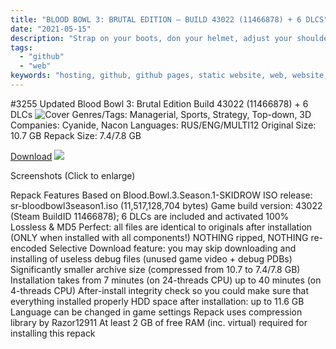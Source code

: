 ```yaml
---
title: "BLOOD BOWL 3: BRUTAL EDITION – BUILD 43022 (11466878) + 6 DLCS"
date: "2021-05-15"
description: "Strap on your boots, don your helmet, adjust your shoulder guards and chest plate… and slip a sharpened dagger into your belt (discreetly)."
tags:
  - "github"
  - "web"
keywords: "hosting, github, github pages, static website, web, website, web development, web development tutorial, deployment, newbies, beginners"
---
```


#3255 Updated Blood Bowl 3: Brutal Edition Build 43022 (11466878) + 6 DLCs
![Cover](https://i7.imageban.ru/out/2023/02/24/e49f9bd4b65b5c07c2a519090e7c9d78.jpg)
Genres/Tags: Managerial, Sports, Strategy, Top-down, 3D
Companies: Cyanide, Nacon
Languages: RUS/ENG/MULTI12
Original Size: 10.7 GB
Repack Size: 7.4/7.8 GB

<a href="https://pb.vern.cc/?d3ecc53088d23d2e#AYoVggbpAgWF2kVdsBcBnArBwXEvHeXMdu9vPziQxP5">Download</a>
![](https://torrent-stats.info/1289/60eb7a8e.png)

Screenshots (Click to enlarge)



Repack Features
Based on Blood.Bowl.3.Season.1-SKIDROW ISO release: sr-bloodbowl3season1.iso (11,517,128,704 bytes)
Game build version: 43022 (Steam BuildID 11466878); 6 DLCs are included and activated
100% Lossless & MD5 Perfect: all files are identical to originals after installation (ONLY when installed with all components!)
NOTHING ripped, NOTHING re-encoded
Selective Download feature: you may skip downloading and installing of useless debug files (unused game video + debug PDBs)
Significantly smaller archive size (compressed from 10.7 to 7.4/7.8 GB)
Installation takes from 7 minutes (on 24-threads CPU) up to 40 minutes (on 4-threads CPU)
After-install integrity check so you could make sure that everything installed properly
HDD space after installation: up to 11.6 GB
Language can be changed in game settings
Repack uses compression library by Razor12911
At least 2 GB of free RAM (inc. virtual) required for installing this repack
